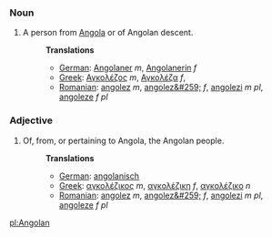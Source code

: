 ===Noun===
#A person from [[Angola]] or of Angolan descent.
#:'''Translations'''
#:*[[German]]: [[Angolaner]] ''m'', [[Angolanerin]] ''f''
#:*[[Greek]]: [[Αγκολέζος]] ''m'', [[Αγκολέζα]] ''f'',
#:*[[Romanian]]: [[angolez]] ''m'', [[angolez&#259;]] ''f'', [[angolezi]] ''m pl'', [[angoleze]] ''f pl''

===Adjective===
#Of, from, or pertaining to Angola, the Angolan people.
#:'''Translations'''
#:*[[German]]: [[angolanisch]]
#:*[[Greek]]: [[αγκολέζικος]] ''m'', [[αγκολέζικη]] ''f'',  [[αγκολέζικο]] ''n''
#:*[[Romanian]]: [[angolez]] ''m'', [[angolez&#259;]] ''f'', [[angolezi]] ''m pl'', [[angoleze]] ''f pl''

[[pl:Angolan]]